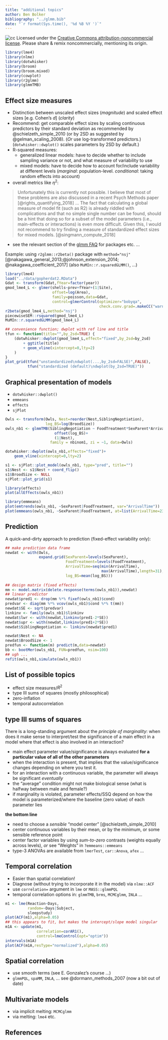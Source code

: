 ```yaml
---
title: "additional topics"
author: Ben Bolker
bibliography: "../glmm.bib"
date: "`r format(Sys.time(), '%d %B %Y ')`"
---
```


![cc](pix/cc-attrib-nc.png)
Licensed under the 
[Creative Commons attribution-noncommercial license](http://creativecommons.org/licenses/by-nc/3.0/).
Please share \& remix noncommercially, mentioning its origin.

```r
library(lme4)
library(nlme)
library(dotwhisker)
library(broom)
library(broom.mixed)
library(cowplot)
library(r2glmm)
library(glmmTMB)
```

## Effect size measures

- Distinction between unscaled effect sizes (*magnitude*) and scaled effect sizes [e.g. Cohen's $d$] (*clarity*)
- Recommend: get comparable effect sizes by scaling continuous predictors by their standard deviation as recommended by @schielzeth_simple_2010 (or by 2SD as suggested by @gelman_scaling_2008). (*Or* use log-transformed predictors.) (`dotwhisker::dwplot()` scales parameters by 2SD by default.)
- R-squared measures:
     - generalized linear models: have to decide whether to include sampling variance or not, and what measure of variability to use 
     - mixed models: have to decide how to account for/include variability at different levels (*marginal*: population-level. *conditional*: taking random effects into account)
- overall metrics like $\eta^2$:

> Unfortunately this is currently not possible.
>I believe that most of these problems are also discussed in a recent Psych Methods paper [@rights_quantifying_2018] ... The fact that calculating a global measure of model fit (such as R2) is already riddled with complications and that no simple single number can be found, should be a hint that doing so for a subset of the model parameters (i.e., main-effects or interactions) is even more difficult. Given this, I would not recommend to try finding a measure of standardized effect sizes for mixed models. [@singmann_compute_2018]

- see the relevant section of the [glmm FAQ](http://bbolker.github.io/mixedmodels-misc/glmmFAQ.html#how-do-i-compute-a-coefficient-of-determination-r2-or-an-analogue-for-glmms) for packages etc. ...

Example: using `r2glmm::r2beta()` package with `method="nsj"` [@nakagawa_general_2013;@johnson_extension_2014; @nakagawa_coefficient_2017] (also `MuMIn::r.squaredGLMM()`, ...)

```r
library(lme4)
load("../data/gopherdat2.RData")
Gdat <- transform(Gdat,fYear=factor(year))
gmod_lme4_L <- glmer(shells~prev+fYear+(1|Site),
                     offset=log(Area),
                     family=poisson,data=Gdat,
                     control=glmerControl(optimizer="bobyqa",
                                          check.conv.grad=.makeCC("warning",0.05)))
r2beta(gmod_lme4_L,method="nsj")
piecewiseSEM::rsquared(gmod_lme4_L)
MuMIn::r.squaredGLMM(gmod_lme4_L)
```

```r
## convenience function; dwplot with ref line and title
tfun <- function(title="",by_2sd=TRUE) {
    (dotwhisker::dwplot(gmod_lme4_L,effect="fixed",by_2sd=by_2sd)
        + ggtitle(title)
        + geom_vline(xintercept=0,lty=2)
    )
}
plot_grid(tfun("unstandardized\ndwplot(...,by_2sd=FALSE)",FALSE),
          tfun("standardized (default)\ndwplot(by_2sd=TRUE)"))
```

## Graphical presentation of models

- `dotwhisker::dwplot()`
- `emmeans`
- `effects`
- `sjPlot`

```r
Owls <- transform(Owls, Nest=reorder(Nest,SiblingNegotiation),
                  log_BS=log(BroodSize))
owls_nb1 <- glmmTMB(SiblingNegotiation ~ FoodTreatment*SexParent*ArrivalTime+
                      offset(log_BS)+
                      (1|Nest),
                    family = nbinom1, zi = ~1, data=Owls)
```

```r
dotwhisker::dwplot(owls_nb1,effects="fixed")+
    geom_vline(xintercept=0,lty=2)
```

```r
s1 <- sjPlot::plot_model(owls_nb1, type="pred", title="")
s1$Nest <- s1$Nest + coord_flip()
s1$BroodSize <- NULL
sjPlot::plot_grid(s1)
```

```r
library(effects)
plot(allEffects(owls_nb1))
```

```r
library(emmeans)
plot(emtrends(owls_nb1, ~SexParent|FoodTreatment, var="ArrivalTime"))
plot(emmeans(owls_nb1, ~SexParent|FoodTreatment, at=list(ArrivalTime=23)))
```

## Prediction

A quick-and-dirty approach to prediction (fixed-effect variability only):

```r
## make prediction data frame
newdat <- with(Owls,
               expand.grid(SexParent=levels(SexParent),
                           FoodTreatment=levels(FoodTreatment),
                           ArrivalTime=seq(min(ArrivalTime),
                                           max(ArrivalTime),length=31),
                           log_BS=mean(log_BS)))
                           
## design matrix (fixed effects)
mm <- model.matrix(delete.response(terms(owls_nb1)),newdat)
## linear predictor
newdat$pred1 <- drop(mm %*% fixef(owls_nb1)$cond)
predvar <- diag(mm %*% vcov(owls_nb1)$cond %*% t(mm))
newdat$SE <- sqrt(predvar)
linkinv <- family(owls_nb1)$linkinv
newdat$lwr <- with(newdat,linkinv(pred1-2*SE))
newdat$upr <- with(newdat,linkinv(pred1+2*SE))
newdat$SiblingNegotiation <- linkinv(newdat$pred1)
```

```r
newdat$Nest <- NA
newdat$BroodSize <- 1
predfun <- function(m) predict(m,data=newdat)
bb <- bootMer(owls_nb1, FUN=predfun, nsim=100)
## ugh ...
refit(owls_nb1,simulate(owls_nb1))
```
## List of possible topics

- effect size measures/$R^2$
- type III sums of squares (mostly philosophical)
- zero-inflation
- temporal autocorrelation

## type III sums of squares

There is a long-standing argument about the *principle of marginality*: when does it make sense to interpret/test the significance of a main effect in a model where that effect is also involved in an interaction?

- main effect parameter value/significance is always evaluated **for a particular value of all of the other parameters**
- when the interaction is present, that implies that the value/significance changes depending on where you test it.
- for an interaction with a continuous variable, the parameter will always be significant *eventually*
- the "average" condition might not make biological sense (what is halfway between male and female?)
- if marginality is violated, parameter effects/SSQ depend on how the model is parameterized/where the baseline (zero value) of each parameter lies

**the bottom line**

- need to choose a *sensible* "model center" [@schielzeth_simple_2010]
- center continuous variables by their mean, or by the minimum, or some sensible reference point
- center factor variables by using *sum-to-zero* contrasts (weights equally across levels), *or* see "Weights" in `?emmeans::emmeans`
- type-3 ANOVAs are available from `lmerTest`, `car::Anova`, `afex` ...

    
## Temporal correlation

- Easier than spatial correlation!
- Diagnose (without trying to incorporate it in the model) via `nlme::ACF`
- use `correlation=` argument in `lme` or `MASS::glmmPQL`
- temporal correlation options in: `glmmTMB`, `brms`, `MCMCglmm`, `INLA` ...

```r
m1 <- lme(Reaction~Days,
          random=~Days|Subject,
          sleepstudy)
plot(ACF(m1),alpha=0.05)
## this appears to fit, but makes the intercept/slope model singular
m1A <- update(m1,
              correlation=corAR1(),
              control=lmeControl(opt="optim"))
intervals(m1A)
plot(ACF(m1A,resType="normalized"),alpha=0.05)
```

## Spatial correlation

- use smooth terms (see E. Gonzalez's course ...)
- `glmmPQL`, `spaMM`, `INLA`, ... see @dormann_methods_2007 (now a bit out of date)

## Multivariate models

- via implicit melting: `MCMCglmm`
- via melting: `lme4` etc.

## References
